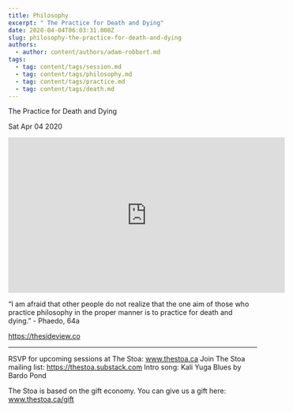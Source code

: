 ```yaml
---
title: Philosophy
excerpt: " The Practice for Death and Dying"
date: 2020-04-04T06:03:31.000Z
slug: philosophy-the-practice-for-death-and-dying
authors:
  - author: content/authors/adam-robbert.md
tags:
  - tag: content/tags/session.md
  - tag: content/tags/philosophy.md
  - tag: content/tags/practice.md
  - tag: content/tags/death.md
---
```




 The Practice for Death and Dying

Sat Apr 04 2020

<iframe width="560" height="315" src="https://www.youtube.com/embed/CxC5urbBNis" title="Philosophy: The Practice for Death and Dying w/ Adam Robbert" frameborder="0" allow="accelerometer; autoplay; clipboard-write; encrypted-media; gyroscope; picture-in-picture" allowfullscreen ></iframe>

“I am afraid that other people do not realize that the one aim of those who practice philosophy in the proper manner is to practice for death and dying.”  - Phaedo, 64a

https://thesideview.co

***

RSVP for upcoming sessions at The Stoa: www.thestoa.ca
Join The Stoa mailing list: https://thestoa.substack.com
Intro song: Kali Yuga Blues by Bardo Pond

The Stoa is based on the gift economy. You can give us a gift here: www.thestoa.ca/gift


